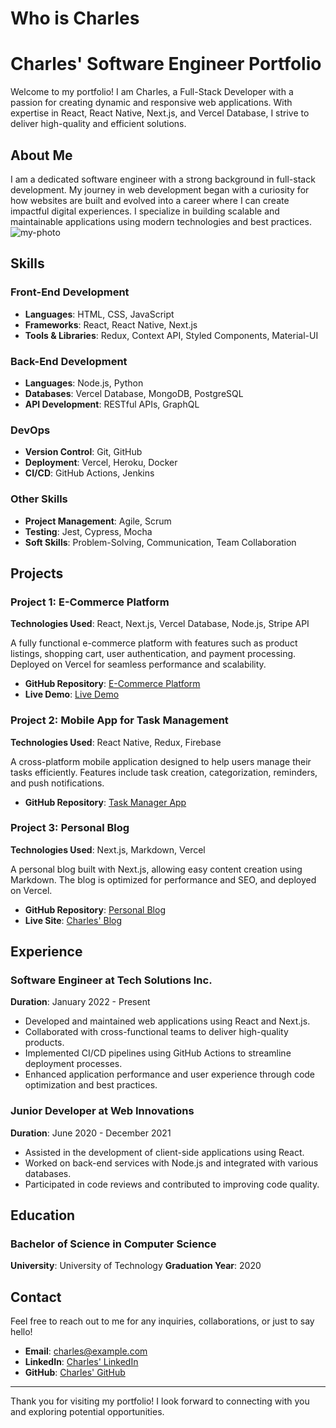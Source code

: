 # Who is Charles
# Charles' Software Engineer Portfolio

Welcome to my portfolio! I am Charles, a Full-Stack Developer with a passion for creating dynamic and responsive web applications. With expertise in React, React Native, Next.js, and Vercel Database, I strive to deliver high-quality and efficient solutions.

## About Me

I am a dedicated software engineer with a strong background in full-stack development. My journey in web development began with a curiosity for how websites are built and evolved into a career where I can create impactful digital experiences. I specialize in building scalable and maintainable applications using modern technologies and best practices.
![my-photo](https://scontent.fhkg10-2.fna.fbcdn.net/v/t39.30808-6/284683064_2241023099407764_3841008110755297280_n.jpg?_nc_cat=107&ccb=1-7&_nc_sid=a5f93a&_nc_ohc=eCbLDXbuqyMQ7kNvgF8VQNG&_nc_ht=scontent.fhkg10-2.fna&oh=00_AYAvoV16X34fcp0Q3e6tVZ0sqVt19BVCNNMF96r1PZu86Q&oe=6687C4EC)

## Skills

### Front-End Development
- **Languages**: HTML, CSS, JavaScript
- **Frameworks**: React, React Native, Next.js
- **Tools & Libraries**: Redux, Context API, Styled Components, Material-UI

### Back-End Development
- **Languages**: Node.js, Python
- **Databases**: Vercel Database, MongoDB, PostgreSQL
- **API Development**: RESTful APIs, GraphQL

### DevOps
- **Version Control**: Git, GitHub
- **Deployment**: Vercel, Heroku, Docker
- **CI/CD**: GitHub Actions, Jenkins

### Other Skills
- **Project Management**: Agile, Scrum
- **Testing**: Jest, Cypress, Mocha
- **Soft Skills**: Problem-Solving, Communication, Team Collaboration

## Projects

### Project 1: E-Commerce Platform
**Technologies Used**: React, Next.js, Vercel Database, Node.js, Stripe API

A fully functional e-commerce platform with features such as product listings, shopping cart, user authentication, and payment processing. Deployed on Vercel for seamless performance and scalability.

- **GitHub Repository**: [E-Commerce Platform](https://github.com/charles/e-commerce-platform)
- **Live Demo**: [Live Demo](https://e-commerce.charles.vercel.app/)

### Project 2: Mobile App for Task Management
**Technologies Used**: React Native, Redux, Firebase

A cross-platform mobile application designed to help users manage their tasks efficiently. Features include task creation, categorization, reminders, and push notifications.

- **GitHub Repository**: [Task Manager App](https://github.com/charles/task-manager-app)

### Project 3: Personal Blog
**Technologies Used**: Next.js, Markdown, Vercel

A personal blog built with Next.js, allowing easy content creation using Markdown. The blog is optimized for performance and SEO, and deployed on Vercel.

- **GitHub Repository**: [Personal Blog](https://github.com/charles/personal-blog)
- **Live Site**: [Charles' Blog](https://blog.charles.vercel.app/)

## Experience

### Software Engineer at Tech Solutions Inc.
**Duration**: January 2022 - Present

- Developed and maintained web applications using React and Next.js.
- Collaborated with cross-functional teams to deliver high-quality products.
- Implemented CI/CD pipelines using GitHub Actions to streamline deployment processes.
- Enhanced application performance and user experience through code optimization and best practices.

### Junior Developer at Web Innovations
**Duration**: June 2020 - December 2021

- Assisted in the development of client-side applications using React.
- Worked on back-end services with Node.js and integrated with various databases.
- Participated in code reviews and contributed to improving code quality.

## Education

### Bachelor of Science in Computer Science
**University**: University of Technology
**Graduation Year**: 2020

## Contact

Feel free to reach out to me for any inquiries, collaborations, or just to say hello!

- **Email**: [charles@example.com](mailto:charles@example.com)
- **LinkedIn**: [Charles' LinkedIn](https://www.linkedin.com/in/charles)
- **GitHub**: [Charles' GitHub](https://github.com/charles)

---

Thank you for visiting my portfolio! I look forward to connecting with you and exploring potential opportunities.
